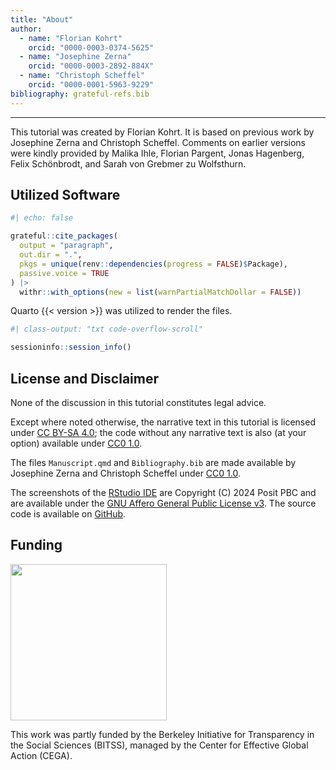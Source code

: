 ```yaml
---
title: "About"
author:
  - name: "Florian Kohrt"
    orcid: "0000-0003-0374-5625"
  - name: "Josephine Zerna"
    orcid: "0000-0003-2892-884X"
  - name: "Christoph Scheffel"
    orcid: "0000-0001-5963-9229"
bibliography: grateful-refs.bib
---
```


---

This tutorial was created by Florian Kohrt.
It is based on previous work by Josephine Zerna and Christoph Scheffel.
Comments on earlier versions were kindly provided by
Malika Ihle, Florian Pargent, Jonas Hagenberg, Felix Schönbrodt,
and Sarah von Grebmer zu Wolfsthurn.

## Utilized Software

```r
#| echo: false

grateful::cite_packages(
  output = "paragraph",
  out.dir = ".",
  pkgs = unique(renv::dependencies(progress = FALSE)$Package),
  passive.voice = TRUE
) |>
  withr::with_options(new = list(warnPartialMatchDollar = FALSE))
```

Quarto {{< version >}} was utilized to render the files.

```r
#| class-output: "txt code-overflow-scroll"

sessioninfo::session_info()
```

## License and Disclaimer

None of the discussion in this tutorial constitutes legal advice.

Except where noted otherwise, the narrative text in this tutorial
is licensed under [CC\ BY-SA\ 4.0](LICENSE-CC-BY-SA.txt);
the code without any narrative text is also (at your option)
available under [CC0\ 1.0](LICENSE-CC0.txt).

The files `Manuscript.qmd` and `Bibliography.bib` are made available
by Josephine Zerna and Christoph Scheffel under [CC0\ 1.0](LICENSE-CC0.txt).

The screenshots of the [RStudio IDE](https://github.com/rstudio/rstudio)
are Copyright (C) 2024 Posit PBC and are available
under the [GNU Affero General Public License v3](LICENSE-AGPL.txt).
The source code is available on [GitHub](https://github.com/rstudio/rstudio/tree/v2024.04.2%2B764).

## Funding

::: {.column-margin}
![](images/bitss.png){width=250px}
:::

This work was partly funded by the Berkeley Initiative for Transparency in the Social Sciences (BITSS), managed by the Center for Effective Global Action (CEGA).